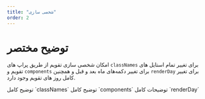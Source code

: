 ```yaml
---
title: "شخصی سازی"
order: 2
---
```


# توضیح مختصر

امکان شخصی سازی تقویم از طریق پراپ های `classNames` برای تغییر تمام استایل های تقویم و `components` برای تغییر دکمه‌های ماه بعد و قبل و همچنین `renderDay` برای تغییر کامل روز های تقویم وجود دارد.


<Cards>
  <Card href="Customization/classNames" title="ClassNames">
    توضیح کامل   `classNames`
  </Card>
  <Card title="components" href="Customization/components">
    توضیح کامل  `components`
  </Card>
  <Card href="Customization/renderDay" title="renderDay">
    توضیحات کامل  `renderDay`
  </Card>
</Cards>
